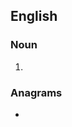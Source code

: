 ==English==

===Noun===
{{head|en|noun form}}

# {{plural of|en|tweeter}}

===Anagrams===
* {{anagrams|en|a=eeersttw|retweets}}